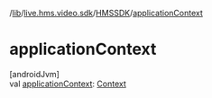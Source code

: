 /[lib](/api-reference/android/v2/home/content)/[live.hms.video.sdk](../index)/[HMSSDK](index)/[applicationContext](application-context)

# applicationContext

[androidJvm]\
val [applicationContext](application-context): [Context](https://developer.android.com/reference/kotlin/android/content/Context.html)
